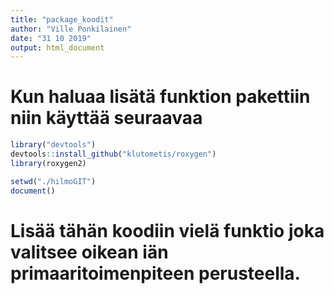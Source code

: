 ```yaml
---
title: "package_koodit"
author: "Ville Ponkilainen"
date: "31 10 2019"
output: html_document
---
```


# Kun haluaa lisätä funktion pakettiin niin käyttää seuraavaa
```r
library("devtools")
devtools::install_github("klutometis/roxygen")
library(roxygen2)

setwd("./hilmoGIT")
document()
```

# Lisää tähän koodiin vielä funktio joka valitsee oikean iän primaaritoimenpiteen perusteella.
